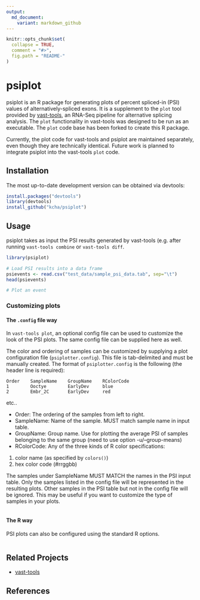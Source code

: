 ```yaml
---
output:
  md_document:
    variant: markdown_github
---
```


<!-- README.md is generated from README.Rmd. Please edit that file -->

```r
knitr::opts_chunk$set(
  collapse = TRUE,
  comment = "#>",
  fig.path = "README-"
)
```

# psiplot

psiplot is an R package for generating plots of percent spliced-in (PSI) values of 
alternatively-spliced exons. It is a supplement to the `plot` tool provided
by [vast-tools](https://github.com/vastgroup/vast-tools), an RNA-Seq pipeline for 
alternative splicing analysis. The `plot` functionality in vast-tools was designed
to be run as an executable. The `plot` code base has been forked to create this R package. 

Currently, the plot code for vast-tools and psiplot are maintained separately,
even though they are technically identical. Future work is planned to integrate
psiplot into the vast-tools `plot` code.

## Installation

The most up-to-date development version can be obtained via devtools:
```r
install.packages("devtools")
library(devtools)
install_github("kcha/psiplot")
```

## Usage

psiplot takes as input the PSI results generated by vast-tools (e.g. after running
`vast-tools combine` or `vast-tools diff`. 

```r
library(psiplot)

# Load PSI results into a data frame
psievents <- read.csv("test_data/sample_psi_data.tab", sep="\t")
head(psievents)

# Plot an event

```

### Customizing plots

#### The `.config` file way
In `vast-tools plot`, an optional config file can be used to customize the look
of the PSI plots. The same config file can be supplied here as well.

The color and ordering of samples can be customized by supplying a plot
configuration file (`psiplotter.config`). This file is tab-delimited and must be
manually created. The format of `psiplotter.config` is the following (the header
line is required):

```
Order    SampleName    GroupName    RColorCode
1        Ooctye        EarlyDev     blue
2        Embr_2C       EarlyDev     red
```
etc..

- Order: The ordering of the samples from left to right.
- SampleName: Name of the sample. MUST match sample name in input table.
- GroupName: Group name. Use for plotting the average PSI of samples belonging
to the same group (need to use option -u/--group-means)
- RColorCode: Any of the three kinds of R color specifications:
1) color name (as specified by `colors()`)
2) hex color code (#rrggbb)

The samples under SampleName MUST MATCH the names in the PSI input table.
Only the samples listed in the config file will be represented in the
resulting plots. Other samples in the PSI table but not in the config
file will be ignored. This may be useful if you want to customize the
type of samples in your plots.

```r
```

#### The R way

PSI plots can also be configured using the standard R options. 

```r
```

## Related Projects
- [vast-tools](https://github.com/vastgroup/vast-tools)


## References
